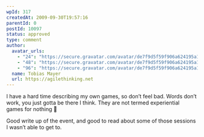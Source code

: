 ```yaml
---
wpId: 317
createdAt: 2009-09-30T19:57:16
parentId: 0
postId: 10097
status: approved
type: comment
author:
  avatar_urls:
    - "24": "https://secure.gravatar.com/avatar/de7f9d5f59f906a624195a1eb9f3b6d9?s=24&d=mm&r=g"
    - "48": "https://secure.gravatar.com/avatar/de7f9d5f59f906a624195a1eb9f3b6d9?s=48&d=mm&r=g"
    - "96": "https://secure.gravatar.com/avatar/de7f9d5f59f906a624195a1eb9f3b6d9?s=96&d=mm&r=g"
  name: Tobias Mayer
  url: https://agilethinking.net
---
```


I have a hard time describing my own games, so don’t feel bad. Words don’t work, you just gotta be there I think. They are not termed experiential games for nothing 🙂

Good write up of the event, and good to read about some of those sessions I wasn’t able to get to.